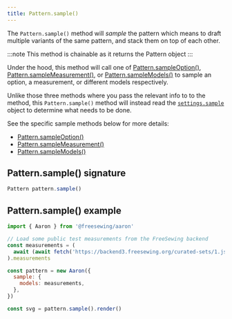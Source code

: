 ```yaml
---
title: Pattern.sample()
---
```


The `Pattern.sample()` method will _sample_ the pattern which means
to draft multiple variants of the same pattern, and stack them on
top of each other.

:::note
This method is chainable as it returns the Pattern object
:::

Under the hood, this method will call one of
[Pattern.sampleOption()](/reference/api/pattern/sampleoption),
[Pattern.sampleMeasurement()](/reference/api/pattern/samplemeasurement), or
[Pattern.sampleModels()](/reference/api/pattern/samplemodels) to sample
an option, a measurement, or different models respectively.

Unlike those three methods where you pass the relevant info to to the method,
this `Pattern.sample()` method will instead read the
[`settings.sample`](/reference/settings/sample)
object to determine what needs to be done.

See the specific sample methods below for more details:

- [Pattern.sampleOption()](/reference/api/pattern/sampleoption)
- [Pattern.sampleMeasurement()](/reference/api/pattern/samplemeasurement)
- [Pattern.sampleModels()](/reference/api/pattern/samplemodels)

## Pattern.sample() signature

```js
Pattern pattern.sample()
```

## Pattern.sample() example

```js
import { Aaron } from '@freesewing/aaron'

// Load some public test measurements from the FreeSewing backend
const measurements = (
  await (await fetch('https://backend3.freesewing.org/curated-sets/1.json')).json()
).measurements

const pattern = new Aaron({
  sample: {
    models: measurements,
  },
})

const svg = pattern.sample().render()
```
